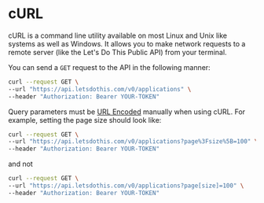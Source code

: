 # cURL

cURL is a command line utility available on most Linux and Unix like systems as well as Windows. It allows you to make network requests to a remote server (like the Let's Do This Public API) from your terminal.

You can send a `GET` request to the API in the following manner:

```bash
curl --request GET \
--url "https://api.letsdothis.com/v0/applications" \
--header "Authorization: Bearer YOUR-TOKEN"
```

Query parameters must be [URL Encoded](https://en.wikipedia.org/wiki/URL_encoding) manually when using cURL. For example, setting the page size should look like:

```bash
curl --request GET \
--url "https://api.letsdothis.com/v0/applications?page%3Fsize%5B=100" \
--header "Authorization: Bearer YOUR-TOKEN"
```

and not

```bash
curl --request GET \
--url "https://api.letsdothis.com/v0/applications?page[size]=100" \
--header "Authorization: Bearer YOUR-TOKEN"
```
